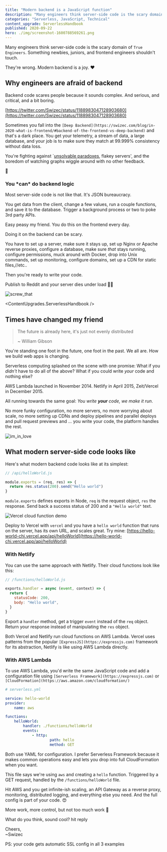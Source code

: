 ```yaml
---
title: "Modern backend is a JavaScript function"
description: "Many engineers think server-side code is the scary domain of True Engineers. Something newbies, juniors, and frontend engineers shouldn't touch. They're wrong. Modern backend is a joy. ❤️"
categories: "Serverless, JavaScript, Technical"
content_upgrade: ServerlessHandbook
published: 2020-09-22
hero: ./img/screenshot-1600788569261.png
---
```



Many engineers think server-side code is the scary domain of `True Engineers`. Something newbies, juniors, and frontend engineers shouldn't touch.

They're wrong. Modern backend is a joy. ❤️

## Why engineers are afraid of backend

Backend code scares people because it sounds complex. And serious, and critical, and a bit boring.

[https://twitter.com/Swizec/status/1188983047128903680](https://twitter.com/Swizec/status/1188983047128903680)

Sometimes you fall into the `[Deep Backend](https://swizec.com/blog/in-2020-what-is-frontend/#backend-of-the-frontend-vs-deep-backend)` and that's a dark place. You get your telemetry, a stream of data, a large database, and your job is to make sure they match at 99.999% consistency without data loss.

You're fighting against `[unsolvable paradoxes](https://serverlesshandbook.dev/robust-backend-design), flakey servers', and the boredom of watching graphs wiggle around with no other feedback.

🤮

### You \*can\* do backend logic

Most server-side code is not like that. It's JSON bureaucracy.

You get data from the client, change a few values, run a couple functions, and save it to the database. Trigger a background process or two to poke 3rd party APIs.

Easy peasy my friend. You do this on the frontend every day.

Doing it on the backend can be scary.

You have to set up a server, make sure it stays up, set up Nginx or Apache reverse proxies, configure a database, make sure _that_ stays running, configure permissions, muck around with Docker, drop into Unix commands, set up monitoring, configure domains, set up a CDN for static files,//etc..

Then you're ready to write your code.

Publish to Reddit and your server dies under load 🤦‍♂️

![screw_that](https://media.giphy.com/media/3osgU812hQzJvWh18e/giphy.gif)

<ContentUpgrades.ServerlessHandbook />

## Times have changed my friend

> The future is already here, it's just not evenly distributed
>
> ~ William Gibson

You're standing one foot in the future, one foot in the past. We all are. How we build web apps is changing.

Serverless computing splashed on the scene with one promise: What if you _didn't_ have to do all of the above? What if you could write _your_ code and nothing else?

AWS Lambda launched in November 2014. Netlify in April 2015, Zeit/Vercel in December 2015.

All running towards the same goal: _You write **your** code, we make it run_.

No more funky configuration, no more servers, no more worrying about scale, no more setting up CDNs and deploy pipelines and parallel deploys and pull request previews and ... you write your code, the platform handles the rest.

![im_in_love](https://media.giphy.com/media/uNu0weAFOMMFy/giphy.gif)

## What modern server-side code looks like

Here's what modern backend code looks like at its simplest:

```javascript
// /api/helloWorld.js

module.exports = (req, res) => {
  return res.status(200).send("Hello world")
}
```

`module.exports` defines exports in Node, `req` is the request object, `res` the response. Send back a success status of 200 and a `"Hello world"` text.

![Vercel cloud function demo](./img/Vercel-cloud-function-demo2e08a7.gif)

Deploy to Vercel with `vercel` and you have a `hello world` function that runs on the server, has its own URL, and scales great. Try mine: [https://hello-world-chi.vercel.app/api/helloWorld](https://hello-world-chi.vercel.app/api/helloWorld)

### With Netlify

You can use the same approach with Netlify. Their cloud functions look like this:

```javascript
// /functions/helloWorld.js

exports.handler = async (event, context) => {
  return {
    statusCode: 200,
    body: "Hello world",
  }
}
```

Export a `handler` method, get a trigger `event` instead of the `req` object. Return your response instead of manipulating the `res` object.

Both Vercel and Netlify run cloud functions on AWS Lambda. Vercel uses patterns from the popular `[ExpressJS](https://expressjs.com)` framework for its abstraction, Netlify is like using AWS Lambda directly.

### With AWS Lambda

To use AWS Lambda, you'd write the same JavaScript code and add a configuration file using `[Serverless Framework](https://expressjs.com)` or `[CloudFormation](https://aws.amazon.com/cloudformation/)`

```yaml
# serverless.yml

service: hello-world
provider:
	name: aws

functions:
	helloWorld:
		handler: ./functions/helloWorld
		events:
			- http:
					path: hello
					method: GET
```

Both use YAML for configuration. I prefer Serverless Framework because it makes common operations easy and lets you drop into full CloudFormation when you want.

This file says we're using `aws` and creating a `hello` function. Triggered by a GET request, handled by the `/functions/helloWorld` file.

Hit AWS and you get infinite-ish scaling, an API Gateway as a reverse proxy, monitoring, distributed logging, and everything else you need. And the full config is part of your code. 😍

More work, more control, but not too much work 🤘

What do you think, sound cool? hit reply

Cheers,<br/>
~Swizec

PS: your code gets automatic SSL config in all 3 examples